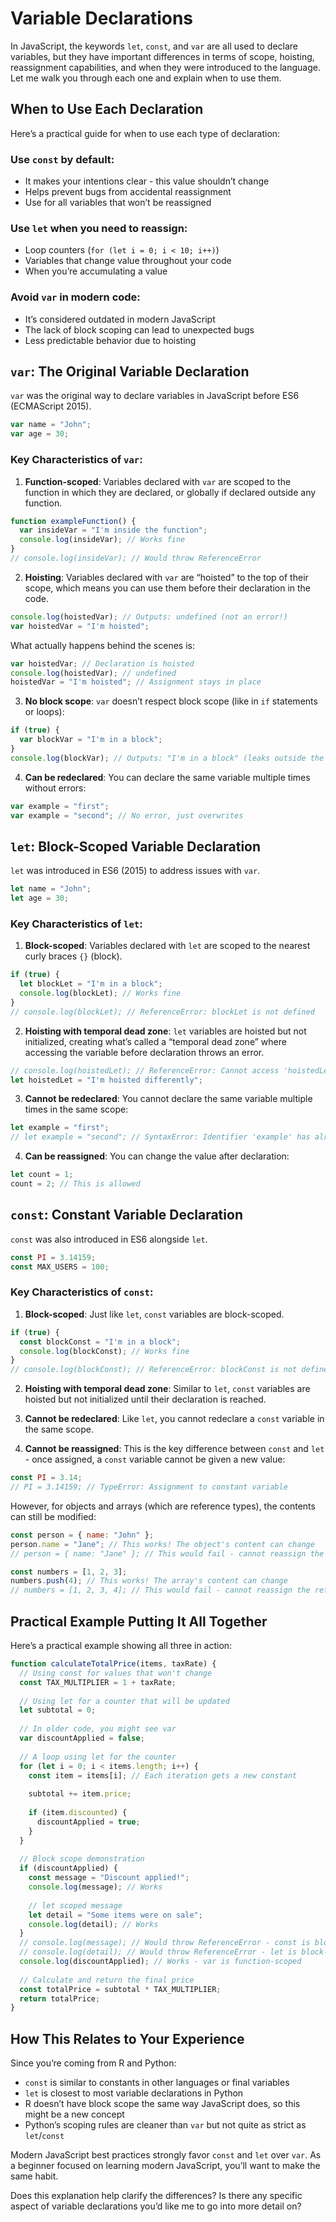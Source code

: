 # Variable Declarations

In JavaScript, the keywords `let`, `const`, and `var` are all used to declare variables, but they have important differences in terms of scope, hoisting, reassignment capabilities, and when they were introduced to the language. Let me walk you through each one and explain when to use them.

## When to Use Each Declaration

Here's a practical guide for when to use each type of declaration:

### Use `const` by default:
- It makes your intentions clear - this value shouldn't change
- Helps prevent bugs from accidental reassignment
- Use for all variables that won't be reassigned

### Use `let` when you need to reassign:
- Loop counters (`for (let i = 0; i < 10; i++)`)
- Variables that change value throughout your code
- When you're accumulating a value

### Avoid `var` in modern code:
- It's considered outdated in modern JavaScript
- The lack of block scoping can lead to unexpected bugs
- Less predictable behavior due to hoisting


## `var`: The Original Variable Declaration

`var` was the original way to declare variables in JavaScript before ES6 (ECMAScript 2015).

```javascript
var name = "John";
var age = 30;
```

### Key Characteristics of `var`:

1. **Function-scoped**: Variables declared with `var` are scoped to the function in which they are declared, or globally if declared outside any function.

```javascript
function exampleFunction() {
  var insideVar = "I'm inside the function";
  console.log(insideVar); // Works fine
}
// console.log(insideVar); // Would throw ReferenceError
```

2. **Hoisting**: Variables declared with `var` are "hoisted" to the top of their scope, which means you can use them before their declaration in the code.

```javascript
console.log(hoistedVar); // Outputs: undefined (not an error!)
var hoistedVar = "I'm hoisted";
```

What actually happens behind the scenes is:

```javascript
var hoistedVar; // Declaration is hoisted
console.log(hoistedVar); // undefined
hoistedVar = "I'm hoisted"; // Assignment stays in place
```

3. **No block scope**: `var` doesn't respect block scope (like in `if` statements or loops):

```javascript
if (true) {
  var blockVar = "I'm in a block";
}
console.log(blockVar); // Outputs: "I'm in a block" (leaks outside the block!)
```

4. **Can be redeclared**: You can declare the same variable multiple times without errors:

```javascript
var example = "first";
var example = "second"; // No error, just overwrites
```

## `let`: Block-Scoped Variable Declaration

`let` was introduced in ES6 (2015) to address issues with `var`.

```javascript
let name = "John";
let age = 30;
```

### Key Characteristics of `let`:

1. **Block-scoped**: Variables declared with `let` are scoped to the nearest curly braces `{}` (block).

```javascript
if (true) {
  let blockLet = "I'm in a block";
  console.log(blockLet); // Works fine
}
// console.log(blockLet); // ReferenceError: blockLet is not defined
```

2. **Hoisting with temporal dead zone**: `let` variables are hoisted but not initialized, creating what's called a "temporal dead zone" where accessing the variable before declaration throws an error.

```javascript
// console.log(hoistedLet); // ReferenceError: Cannot access 'hoistedLet' before initialization
let hoistedLet = "I'm hoisted differently";
```

3. **Cannot be redeclared**: You cannot declare the same variable multiple times in the same scope:

```javascript
let example = "first";
// let example = "second"; // SyntaxError: Identifier 'example' has already been declared
```

4. **Can be reassigned**: You can change the value after declaration:

```javascript
let count = 1;
count = 2; // This is allowed
```

## `const`: Constant Variable Declaration

`const` was also introduced in ES6 alongside `let`.

```javascript
const PI = 3.14159;
const MAX_USERS = 100;
```

### Key Characteristics of `const`:

1. **Block-scoped**: Just like `let`, `const` variables are block-scoped.

```javascript
if (true) {
  const blockConst = "I'm in a block";
  console.log(blockConst); // Works fine
}
// console.log(blockConst); // ReferenceError: blockConst is not defined
```

2. **Hoisting with temporal dead zone**: Similar to `let`, `const` variables are hoisted but not initialized until their declaration is reached.

3. **Cannot be redeclared**: Like `let`, you cannot redeclare a `const` variable in the same scope.

4. **Cannot be reassigned**: This is the key difference between `const` and `let` - once assigned, a `const` variable cannot be given a new value:

```javascript
const PI = 3.14;
// PI = 3.14159; // TypeError: Assignment to constant variable
```

However, for objects and arrays (which are reference types), the contents can still be modified:

```javascript
const person = { name: "John" };
person.name = "Jane"; // This works! The object's content can change
// person = { name: "Jane" }; // This would fail - cannot reassign the reference

const numbers = [1, 2, 3];
numbers.push(4); // This works! The array's content can change
// numbers = [1, 2, 3, 4]; // This would fail - cannot reassign the reference
```


## Practical Example Putting It All Together

Here's a practical example showing all three in action:

```javascript
function calculateTotalPrice(items, taxRate) {
  // Using const for values that won't change
  const TAX_MULTIPLIER = 1 + taxRate;
  
  // Using let for a counter that will be updated
  let subtotal = 0;
  
  // In older code, you might see var
  var discountApplied = false;
  
  // A loop using let for the counter
  for (let i = 0; i < items.length; i++) {
    const item = items[i]; // Each iteration gets a new constant
    
    subtotal += item.price;
    
    if (item.discounted) {
      discountApplied = true;
    }
  }
  
  // Block scope demonstration
  if (discountApplied) {
    const message = "Discount applied!";
    console.log(message); // Works
    
    // let scoped message
    let detail = "Some items were on sale";
    console.log(detail); // Works
  }
  // console.log(message); // Would throw ReferenceError - const is block-scoped
  // console.log(detail); // Would throw ReferenceError - let is block-scoped
  console.log(discountApplied); // Works - var is function-scoped
  
  // Calculate and return the final price
  const totalPrice = subtotal * TAX_MULTIPLIER;
  return totalPrice;
}
```

## How This Relates to Your Experience

Since you're coming from R and Python:

- `const` is similar to constants in other languages or final variables
- `let` is closest to most variable declarations in Python
- R doesn't have block scope the same way JavaScript does, so this might be a new concept
- Python's scoping rules are cleaner than `var` but not quite as strict as `let`/`const`

Modern JavaScript best practices strongly favor `const` and `let` over `var`. As a beginner focused on learning modern JavaScript, you'll want to make the same habit.

Does this explanation help clarify the differences? Is there any specific aspect of variable declarations you'd like me to go into more detail on?